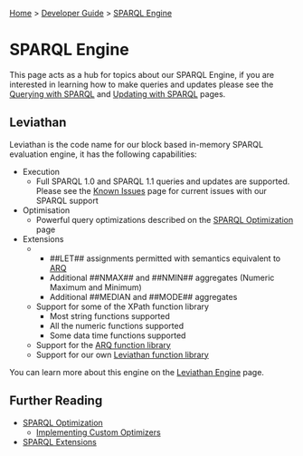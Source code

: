 [[Home]] > [[Developer Guide]] > [[DeveloperGuide/SPARQL Engine|SPARQL Engine]]

= SPARQL Engine =

This page acts as a hub for topics about our SPARQL Engine, if you are interested in learning how to make queries and updates please see the [[UserGuide/Querying with SPARQL|Querying with SPARQL]] and [[UserGuide/Updating with SPARQL|Updating with SPARQL]] pages.

== Leviathan ==

Leviathan is the code name for our block based in-memory SPARQL evaluation engine, it has the following capabilities:

* Execution
** Full SPARQL 1.0 and SPARQL 1.1 queries and updates are supported. Please see the [[http://www.dotnetrdf.org/content.asp?pageID=Known%20Issues|Known Issues]] page for current issues with our SPARQL support
* Optimisation
** Powerful query optimizations described on the [[DeveloperGuide/SPARQL/SPARQL Optimization|SPARQL Optimization]] page
* Extensions
*** ##LET## assignments permitted with semantics equivalent to [[http://jena.apache.org/documentation/query/index.html|ARQ]]
*** Additional ##NMAX## and ##NMIN## aggregates (Numeric Maximum and Minimum)
*** Additional ##MEDIAN and ##MODE## aggregates
** Support for some of the XPath function library
*** Most string functions supported
*** All the numeric functions supported
*** Some data time functions supported
** Support for the [[http://jena.apache.org/documentation/query/library-function.html|ARQ function library]]
** Support for our own [[DeveloperGuide/SPARQL/Leviathan Functions|Leviathan function library]]

You can learn more about this engine on the [[DeveloperGuide/SPARQL/Leviathan Engine|Leviathan Engine]] page.

== Further Reading ==

* [[DeveloperGuide/SPARQL/SPARQL Optimization|SPARQL Optimization]]
** [[DeveloperGuide/SPARQL/Implementing Custom Optimizers|Implementing Custom Optimizers]]
* [[DeveloperGuide/SPARQL/SPARQL Extensions|SPARQL Extensions]]